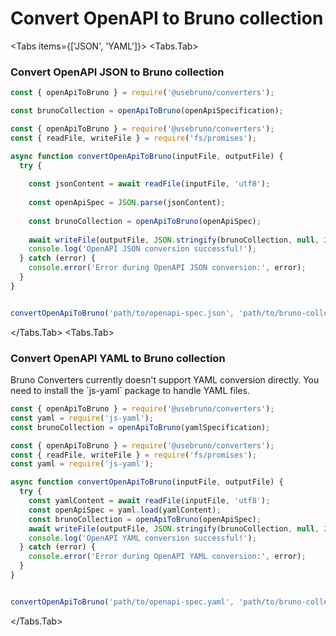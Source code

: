 
# Convert OpenAPI to Bruno collection

<Tabs items={['JSON', 'YAML']}>
  <Tabs.Tab>
  ### Convert OpenAPI JSON to Bruno collection

  ```javascript
  const { openApiToBruno } = require('@usebruno/converters');
  
  const brunoCollection = openApiToBruno(openApiSpecification);
  ```

  ```javascript showLineNumbers filename="openapi-json-to-bruno.js"
  const { openApiToBruno } = require('@usebruno/converters');
  const { readFile, writeFile } = require('fs/promises');

  async function convertOpenApiToBruno(inputFile, outputFile) {
    try {
      
      const jsonContent = await readFile(inputFile, 'utf8');
      
      const openApiSpec = JSON.parse(jsonContent);
      
      const brunoCollection = openApiToBruno(openApiSpec);
      
      await writeFile(outputFile, JSON.stringify(brunoCollection, null, 2));
      console.log('OpenAPI JSON conversion successful!');
    } catch (error) {
      console.error('Error during OpenAPI JSON conversion:', error);
    }
  }

  
  convertOpenApiToBruno('path/to/openapi-spec.json', 'path/to/bruno-collection.json');
  ```
  </Tabs.Tab>
  <Tabs.Tab>
  ### Convert OpenAPI YAML to Bruno collection

  <Callout emoji="">
    Bruno Converters currently doesn't support YAML conversion directly. You need to install the `js-yaml` package to handle YAML files.
  </Callout>

  ```javascript
  const { openApiToBruno } = require('@usebruno/converters');
  const yaml = require('js-yaml');
  const brunoCollection = openApiToBruno(yamlSpecification);
  ```

  ```javascript showLineNumbers filename="openapi-yaml-to-bruno.js"
  const { openApiToBruno } = require('@usebruno/converters');
  const { readFile, writeFile } = require('fs/promises');
  const yaml = require('js-yaml');

  async function convertOpenApiToBruno(inputFile, outputFile) {
    try {
      const yamlContent = await readFile(inputFile, 'utf8');
      const openApiSpec = yaml.load(yamlContent);
      const brunoCollection = openApiToBruno(openApiSpec);
      await writeFile(outputFile, JSON.stringify(brunoCollection, null, 2));
      console.log('OpenAPI YAML conversion successful!');
    } catch (error) {
      console.error('Error during OpenAPI YAML conversion:', error);
    }
  }

  
  convertOpenApiToBruno('path/to/openapi-spec.yaml', 'path/to/bruno-collection.json');
  ```
  </Tabs.Tab>
</Tabs>
